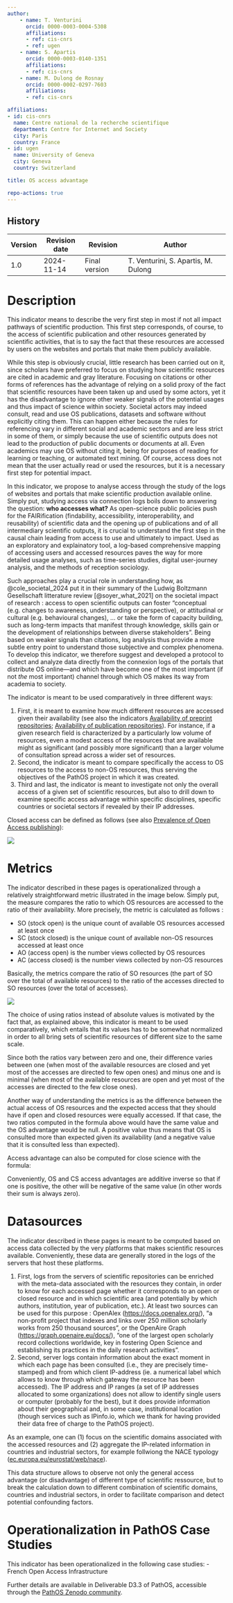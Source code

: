 ```yaml
---
author:
    - name: T. Venturini
      orcid: 0000-0003-0004-5308
      affiliations:
      - ref: cis-cnrs
      - ref: ugen
    - name: S. Apartis
      orcid: 0000-0003-0140-1351
      affiliations:
      - ref: cis-cnrs
    - name: M. Dulong de Rosnay
      orcid: 0000-0002-0297-7603
      affiliations:
      - ref: cis-cnrs

affiliations:
- id: cis-cnrs
  name: Centre national de la recherche scientifique
  department: Centre for Internet and Society
  city: Paris
  country: France
- id: ugen
  name: University of Geneva
  city: Geneva
  country: Switzerland 

title: OS access advantage

repo-actions: true
---
```


::: {.callout collapse="true"}
# History

| Version | Revision date | Revision       | Author                              |
|---------|---------------|----------------|-------------------------------------|
| 1.0     | 2024-11-14    | Final version  | T. Venturini, S. Apartis, M. Dulong |
:::

# Description

This indicator means to describe the very first step in most if not all impact pathways of scientific production. This first step corresponds, of course, to the access of scientific publication and other resources generated by scientific activities, that is to say the fact that these resources are accessed by users on the websites and portals that make them publicly available.

While this step is obviously crucial, little research has been carried out on it, since scholars have preferred to focus on studying how scientific resources are cited in academic and gray literature. Focusing on citations or other forms of references has the advantage of relying on a solid proxy of the fact that scientific resources have been taken up and used by some actors, yet it has the disadvantage to ignore other weaker signals of the potential usages and thus impact of science within society. Societal actors may indeed consult, read and use OS publications, datasets and software without explicitly citing them. This can happen either because the rules for referencing vary in different social and academic sectors and are less strict in some of them, or simply because the use of scientific outputs does not lead to the production of public documents or documents at all. Even academics may use OS without citing it, being for purposes of reading for learning or teaching, or automated text mining. Of course, access does not mean that the user actually read or used the resources, but it is a necessary first step for potential impact.

In this indicator, we propose to analyse access through the study of the logs of websites and portals that make scientific production available online. Simply put, studying access via connection logs boils down to answering the question: **who accesses what?** As open-science public policies push for the FAIRification (findability, accessibility, interoperability, and reusability) of scientific data and the opening up of publications and of all intermediary scientific outputs, it is crucial to understand the first step in the causal chain leading from access to use and ultimately to impact. Used as an exploratory and explainatory tool, a log-based comprehensive mapping of accessing users and accessed resources paves the way for more detailed usage analyses, such as time-series studies, digital user-journey analysis, and the methods of reception sociology.

Such approaches play a crucial role in understanding how, as @cole_societal_2024 put it in their summary of the Ludwig Boltzmann Gesellschaft litterature review [@soyer_what_2021] on the societal impact of research : access to open scientific outputs can foster "conceptual (e.g. changes to awareness, understanding or perspective), or attitudinal or cultural (e.g. behavioural changes), ... or take the form of capacity building, such as long-term impacts that manifest through knowledge, skills gain or the development of relationships between diverse stakeholders". Being based on weaker signals than citations, log analysis thus provide a more subtle entry point to understand those subjective and complex phenomena. To develop this indicator, we therefore suggest and developed a protocol to collect and analyze data directly from the connexion logs of the portals that distribute OS online—and which have become one of the most important (if not *the* most important) channel through which OS makes its way from academia to society.

The indicator is meant to be used comparatively in three different ways:

1. First, it is meant to examine how much different resources are accessed given their availability (see also the indicators [Availability of preprint repositories](../1_open_science/availability_preprint_repositories.html); [Availability of publication repositories](../1_open_science/availability_publication_repositories.html)). For instance, if a given research field is characterized by a particularly low volume of resources, even a modest access of the resources that are available might as significant (and possibly more significant) than a larger volume of consultation spread across a wider set of resources.
2.  Second, the indicator is meant to compare specifically the access to OS resources to the access to non-OS resources, thus serving the objectives of the PathOS project in which it was created.
3.  Third and last, the indicator is meant to investigate not only the overall access of a given set of scientific resources, but also to drill down to examine specific access advantage within specific disciplines, specific countries or societal sectors if revealed by their IP addresses.

Closed access can be defined as follows (see also [Prevalence of Open Access publishing](../1_open_science/prevalence_open_access_publishing.html)):

![](figures/oa_status.png)

# Metrics

The indicator described in these pages is operationalized through a relatively straightforward metric illustrated in the image below. Simply put, the measure compares the ratio to which OS resources are accessed to the ratio of their availability. More precisely, the metric is calculated as follows :

-   SO (stock open) is the unique count of available OS resources accessed at least once
-   SC (stock closed) is the unique count of available non-OS resources accessed at least once
-   AO (access open) is the number views collected by OS resources
-   AC (access closed) is the number views collected by non-OS resources

Basically, the metrics compare the ratio of SO resources (the part of SO over the total of available resources) to the ratio of the accesses directed to SO resources (over the total of accesses).

![](figures/ideal_cases.png)

The choice of using ratios instead of absolute values is motivated by the fact that, as explained above, this indicator is meant to be used comparatively, which entails that its values has to be somewhat normalized in order to all bring sets of scientific resources of different size to the same scale.

Since both the ratios vary between zero and one, their difference varies between one (when most of the available resources are closed and yet most of the accesses are directed to few open ones) and minus one and is minimal (when most of the available resources are open and yet most of the accesses are directed to the few close ones).

Another way of understanding the metrics is as the difference between the actual access of OS resources and the expected access that they should have if open and closed resources were equally accessed. If that case, the two ratios computed in the formula above would have the same value and the OS advantage would be null. A positive value thus means that OS is consulted more than expected given its availability (and a negative value that it is consulted less than expected).

Access advantage can also be computed for close science with the formula:

Conveniently, OS and CS access advantages are additive inverse so that if one is positive, the other will be negative of the same value (in other words their sum is always zero).

# Datasources

The indicator described in these pages is meant to be computed based on access data collected by the very platforms that makes scientific resources available. Conveniently, these data are generally stored in the logs of the servers that host these platforms.

1.  First, logs from  the servers of scientific repositories can be enriched with the meta-data associated with the resources they contain, in order to know for each accessed page whether it corresponds to an open or closed resource and in which scientific area (and potentially by which authors, institution, year of publication, etc.). At least two sources can be used for this purpose : OpenAlex (<https://docs.openalex.org/>), "a non-profit project that indexes and links over 250 million scholarly works from 250 thousand sources", or the OpenAire Graph (<https://graph.openaire.eu/docs/>), "one of the largest open scholarly record collections worldwide, key in fostering Open Science and establishing its practices in the daily research activities".
2.  Second, server logs contain information about the exact moment in which each page has been consulted (i.e., they are precisely time-stamped) and from which client IP-address (ie. a numerical label which allows to know through which gateway the resource has been accessed). The IP address and IP ranges (a set of IP addresses allocated to some organizations) does not allow to identify single users or computer (probably for the best), but it does provide information about their geographical and, in some case, institutional location (though services such as IPinfo.io, which we thank for having provided their data free of charge to the PathOS project).

As an example, one can (1) focus on the scientific domains associated with the accessed resources and (2) aggregate the IP-related information in countries and industrial sectors, for example follwiong the NACE typology ([ec.europa.eu/eurostat/web/nace](https://ec.europa.eu/eurostat/web/nace)).

This data structure allows to observe not only the general access advantage (or disadvantage) of different type of scientific ressource, but to break the calculation down to different combination of scientific domains, countries and industrial sectors, in order to facilitate comparison and detect potential confounding factors.

# Operationalization in PathOS Case Studies

This indicator has been operationalized in the following case studies:
- French Open Access Infrastructure

Further details are available in Deliverable D3.3 of PathOS, accessible through the [PathOS Zenodo community](https://zenodo.org/communities/pathos/records?q=&l=list&p=1&s=10&sort=newest).
